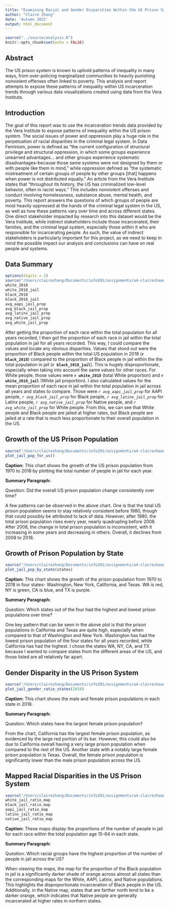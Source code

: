 ```yaml
---
title: "Examining Racial and Gender Disparities Within the US Prison System"
author: "Claire Zhang"
date: 'Autumn 2022'
output: html_document
---
```


```r
source("../source/analysis.R")
knitr::opts_chunk$set(echo = FALSE)
```

## Abstract 
The US prison system is known to uphold patterns of inequality in many ways, from over-policing marginalized communities to heavily punishing nonviolent offenses often linked to poverty. This analysis and report attempts to expose these patterns of inequality within US incarceration trends through various data visualizations created using data from the Vera Institute.

## Introduction 
The goal of this report was to use the incarceration trends data provided by the Vera Institute to expose patterns of inequality within the US prison system. The social issues of power and oppression play a huge role in the perpetuation of racial disparities in the criminal legal system. In Data Feminism, power is defined as “the current configuration of structural privilege and structural oppression, in which some groups experience unearned advantages… and other groups experience systematic disadvantages–because those same systems were not designed by them or with people like them in mind,” while oppression defined as “the systematic mistreatment of certain groups of people by other groups [that] happens when power is not distributed equally.” An article from the Vera Institute states that “throughout its history, the US has criminalized low-level behavior, often in racist ways.” This includes nonviolent offenses and conduct involving homelessness, substance abuse, mental health, and poverty. This report answers the questions of which groups of people are most heavily oppressed at the hands of the criminal legal system in the US, as well as how these patterns vary over time and across different states. One direct stakeholder impacted by research into this dataset would be the Vera Institute, while indirect stakeholders include those incarcerated, their families, and the criminal legal system, especially those within it who are responsible for incarcerating people. As such, the value of indirect stakeholders is particularly important for this project, as we need to keep in mind the possible impact our analysis and conclusions can have on real people and systems.

## Data Summary 
```r
options(digits = 2)
source("/Users/clairezhang/Documents/info201/assignments/a4-clairezhaang/source/analysis.R")
white_2018
white_2018_jail
black_2018
black_2018_jail
avg_aapi_jail_prop
avg_black_jail_prop
avg_latinx_jail_prop
avg_native_jail_prop
avg_white_jail_prop
```
After getting the proportion of each race within the total population for all years recorded, I then got the proportion of each race in jail within the total population in jail for all years recorded. This way, I could compare the values and locate any obvious disparities. Values that stood out were the proportion of Black people within the total US population in 2018 (**`r black_2018`**) compared to the proportion of Black people in jail within the the total population in jail (**`r black_2018_jail`**). This is hugely disproportionate, especially when taking into account the same values for other races. For White people, those values were **`r white_2018`** (total White proportion) and **`r white_2018_jail`** (White jail proportion). I also calculated values for the mean proportion of each race in jail within the total population in jail across all years and states to compare. Those were _`r avg_aapi_jail_prop`_ for AAPI people, _`r avg_black_jail_prop`_ for Black people, _`r avg_latinx_jail_prop`_ for Latinx people, _`r avg_native_jail_prop`_ for Native people, and _`r avg_white_jail_prop`_ for White people. From this, we can see that White people and Black people are jailed at higher rates, but Black people are jailed at a rate that is much less proportionate to their overall population in the US.

## Growth of the US Prison Population
```r
source("/Users/clairezhang/Documents/info201/assignments/a4-clairezhaang/source/analysis.R")
plot_jail_pop_for_us()
```

**Caption:**
This chart shows the growth of the US prison population from 1970 to 2018 by plotting the total number of people in jail for each year.

**Summary Paragraph:**

Question:
Did the overall US prison population change consistently over time?

A few patterns can be observed in the above chart. One is that the total US prison population seems to stay relatively consistent before 1980, though that could possibly be attributed to lack of data. However, after 1980, the total prison population rises every year, nearly quadrupling before 2008. After 2008, the change in total prison population is inconsistent, with it increasing in some years and decreasing in others. Overall, it declines from 2008 to 2018.

## Growth of Prison Population by State
```r
source("/Users/clairezhang/Documents/info201/assignments/a4-clairezhaang/source/analysis.R")
plot_jail_pop_by_state(states)
```

**Caption:**
This chart shows the growth of the prison population from 1970 to 2018 in four states- Washington, New York, California, and Texas. WA is red, NY is green, CA is blue, and TX is purple.

**Summary Paragraph:**

Question: 
Which states out of the four had the highest and lowest prison populations over time?

One key pattern that can be seen in the above plot is that the prison populations in California and Texas are quite high, especially when compared to that of Washington and New York. Washington has had the lowest prison population of the four states for all years recorded, while California has had the highest. I chose the states WA, NY, CA, and TX because I wanted to compare states from the different areas of the US, and those listed are all relatively far apart.

## Gender Disparity in the US Prison System
```r
source("/Users/clairezhang/Documents/info201/assignments/a4-clairezhaang/source/analysis.R")
plot_jail_gender_ratio_states(2018)
```

**Caption:**
This chart shows the male and female prison populations in each state in 2018.

**Summary Paragraph:**

Question: 
Which states have the largest female prison population?

From the chart, California has the largest female prison population, as evidenced by the large red portion of its bar. However, this could also be due to California overall having a very large prison population when compared to the rest of the US. Another state with a notably large female prison population is Texas. Overall, the female prison population is significantly lower than the male prison population across the US.

## Mapped Racial Disparities in the US Prison System
```r
source("/Users/clairezhang/Documents/info201/assignments/a4-clairezhaang/source/analysis.R")
white_jail_ratio_map
black_jail_ratio_map
aapi_jail_ratio_map
latinx_jail_ratio_map
native_jail_ratio_map
```

**Caption:**
These maps display the proportions of the number of people in jail for each race within the total population age 15-64 in each state. 

**Summary Paragraph:**

Question: 
Which racial groups have the highest proportion of the number of people in jail across the US?

When viewing the maps, the map for the proportion of the Black population in jail is a significantly darker shade of orange across almost all states than the corresponding maps for the White, AAPI, Latinx, and Native populations. This highlights the disproportionate incarceration of Black people in the US. Additionally, in the Native map, states that are farther north tend to be a darker orange, which indicates that Native people are generally incarcerated at higher rates in northern states.

